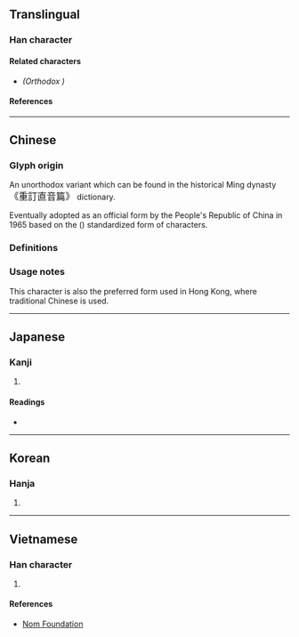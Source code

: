 {{also|媼}}
{{character info/new}}
==Translingual==

===Han character===
{{Han char|rn=38|rad=女|as=09|sn=12|four=46412|canj=VABT|ids=⿰女昷}}

====Related characters====
* {{l|mul|[[媼]]}} ''(Orthodox {{w|Traditional Chinese|traditional form}})''

====References====
{{Han ref|kx=0267.361|dkj=06565|dj=0535.190|hdz=21065.040|uh=5AAA}}

----

==Chinese==

===Glyph origin===
An unorthodox variant {{Han simp|媼|f=𥁕|t=昷|nocap=y}} which can be found in the historical Ming dynasty <big>《重訂直音篇》</big> dictionary. <!-- Refer http://dict.variants.moe.edu.tw/variants/rbt/word_attribute.rbt?quote_code=QTAwOTU5LTAwMQ#62 -->

Eventually adopted as an official form by the People's Republic of China in 1965 based on the {{w|Xin Zixing}} ({{w2|zh|新字形}}) standardized form of characters.

===Definitions===
{{zh-see|媼|svt}}

===Usage notes===
This character is also the preferred form used in Hong Kong, where traditional Chinese is used. <!-- Refer HKSCS 2016 (Table 2) and http://input.foruto.com/ccc/gongbiu/dzijingbiu/ -->

----

==Japanese==

===Kanji===
{{ja-kanji|grade=|rs=女09}}

# {{defn|lang=ja|sort=女09}}

====Readings====
* {{ja-readings|on=[[おう]] (ō)|kun=[[おうな]] (ouna)}}

----

==Korean==

===Hanja===
{{ko-hanja|hangeul=오|rv=o|mr=o}}

# {{defn|lang=ko|sort=女09}}

----

==Vietnamese==

===Han character===
{{vi-hantu|rs=女09|[[ẩu]]}}

# {{defn|lang=vi|sort=女09}}

====References====
* [http://nomfoundation.org/common/nom_details.php?codepoint=5AAA Nom Foundation]